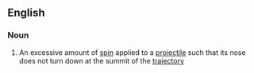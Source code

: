==English==

===Noun===
{{en-noun|-}}

# An excessive amount of [[spin]] applied to a [[projectile]] such that its nose does not turn down at the summit of the [[trajectory]]
